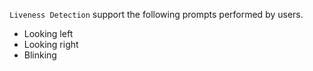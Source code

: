 `Liveness Detection` support the following prompts performed by users.

- Looking left
- Looking right
- Blinking
  